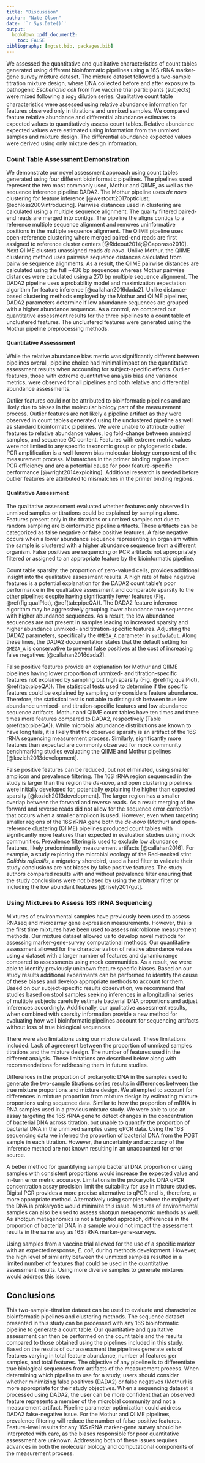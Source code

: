 ```yaml
---
title: "Discussion"
author: "Nate Olson"
date: '`r Sys.Date()`'
output:
  bookdown::pdf_document2:
    toc: FALSE
bibliography: [mgtst.bib, packages.bib]
---
```



We assessed the quantitative and qualitative characteristics of count tables generated using different bioinformatic pipelines using a 16S rRNA marker-gene survey mixture dataset.
The mixture dataset followed a two-sample titration mixture design, where DNA collected before and after exposure to pathogenic _Escherichia coli_ from five vaccine trial participants (subjects) were mixed following a $log_2$ dilution series.
Qualitative count table characteristics were assessed using relative abundance information for features observed only in titrations and unmixed samples.
We compared feature relative abundance and differential abundance estimates to expected values to quantitatively assess count tables.
Relative abundance expected values were estimated using information from the unmixed samples and mixture design.
The differential abundance expected values were derived using only mixture design information.

### Count Table Assessment Demonstration
We demonstrate our novel assessment approach using count tables generated using four different bioinformatic pipelines.
The pipelines used represent the two most commonly used, Mothur and QIIME, as well as the sequence inference pipeline DADA2.
The Mothur pipeline uses _de novo_ clustering for feature inference [@westcott2017opticlust; @schloss2009introducing].
Pairwise distances used in clustering are calculated using a multiple sequence alignment.
The quality filtered paired-end reads are merged into contigs.
The pipeline the aligns contigs to a reference multiple sequence alignment and removes uninformative positions in the multiple sequence alignment.
The QIIME pipeline uses open-reference clustering where merged paired-end reads are first assigned to reference cluster centers [@Rideout2014;@Caporaso2010].
Next QIIME clusters unassigned reads _de novo_.
Unlike Mothur, the QIIME clustering method uses pairwise sequence distances calculated from pairwise sequence alignments.
As a result, the QIIME pairwise distances are calculated using the full ~436 bp sequences whereas Mothur pairwise distances were calculated using a 270 bp multiple sequence alignment.
The DADA2 pipeline uses a probability model and maximization expectation algorithm for feature inference [@callahan2016dada2].
Unlike distance-based clustering methods employed by the Mothur and QIIME pipelines, DADA2 parameters determine if low abundance sequences are grouped with a higher abundance sequence.
As a control, we compared our quantitative assessment results for the three pipelines to a count table of unclustered features.
The unclustered features were generated using the Mothur pipeline preprocessing methods.
<!-- The quantitative and qualitative assessment results provide new insight into the marker-gene-survey measurement process. -->


#### Quantitative Assesssment
<!-- - Quantitative results
  - Relative abundance
    - Error rates
    - Bias metric
    - Variance metric
  - Differential abundance
    - error rates
    - bias metric
    - variance metric -->
While the relative abundance bias metric was significantly different between pipelines overall, pipeline choice had minimal impact on the quantitative assessment results when accounting for subject-specific effects.
Outlier features, those with extreme quantitative analysis bias and variance metrics, were observed for all pipelines and both relative and differential abundance assessments.

<!-- GC issue with other sequencing mehtods but not 16S??? -->
Outlier features could not be attributed to bioinformatic pipelines and are likely due to biases in the molecular biology part of the measurement process.
Outlier features are not likely a pipeline artifact as they were observed in count tables generated using the unclustered pipeline as well as standard bioinformatic pipelines.
We were unable to attribute outlier features to relative abundance values, log fold-change between unmixed samples, and sequence GC content.
Features with extreme metric values were not limited to any specific taxonomic group or phylogenetic clade.
PCR amplification is a well-known bias molecular biology component of the measurement process.
Mismatches in the primer binding regions impact PCR efficiency and are a potential cause for poor feature-specific performance [@wright2014exploiting].
Additional research is needed before outlier features are attributed to mismatches in the primer binding regions.


#### Qualitative Assessment
The qualitative assessment evaluated whether features only observed in unmixed samples or titrations could be explained by sampling alone.
Features present only in the titrations or unmixed samples not due to random sampling are bioinformatic pipeline artifacts.
These artifacts can be categorized as false negative or false positive features.
A false negative occurs when a lower abundance sequence representing an organism within the sample is clustered with a higher abundance sequence from a different organism.
False positives are sequencing or PCR artifacts not appropriately filtered or assigned to an appropriate feature by the bioinformatic pipeline.

<!-- Summary of qualitative assessment results -->

Count table sparsity, the proportion of zero-valued cells, provides additional insight into the qualitative assessment results.
A high rate of false negative features is a potential explanation for the  DADA2 count table's poor performance in the qualitative assessment and comparable sparsity to the other pipelines despite having significantly fewer features (Fig. \@ref(fig:qualPlot), \@ref(tab:pipeQA)).
The DADA2 feature inference algorithm may be aggressively grouping lower abundance true sequences with higher abundance sequences.
As a result, the low abundance sequences are not present in samples leading to increased sparsity and higher abundance unmixed- and titration-specific features.
Adjusting the DADA2 parameters, specifically the `OMEGA_A` parameter in `setDadaOpt`.
Along these lines, the DADA2 documentation states that the default setting for `OMEGA_A` is conservative to prevent false positives at the cost of increasing false negatives [@callahan2016dada2].

False positive features provide an explanation for Mothur and QIIME pipelines having lower proportion of unmixed- and titration-specific features not explained by sampling but high sparsity (Fig. \@ref(fig:qualPlot), \@ref(tab:pipeQA)).
The statistical tests used to determine if the specific features could be explained by sampling only considers feature abundance.
Therefore, the statistical test is not able to distinguish between true low abundance unmixed- and titration-specific features and low abundance sequence artifacts.
Mothur and QIIME count tables have ten times and three times more features compared to DADA2, respectively (Table \@ref(tab:pipeQA)).
While microbial abundance distributions are known to have long tails, it is likely that the observed sparsity is an artifact of the 16S rRNA sequencing measurement process.
Similarly, significantly more features than expected are commonly observed for mock community benchmarking studies evaluating the QIIME and Mothur pipelines [@kozich2013development].


False positive features can be reduced, but not eliminated, using smaller amplicon and prevalence filtering.
The 16S rRNA region sequenced in the study is larger than the region the _de-novo_, and open clustering pipelines were initially developed for, potentially explaining the higher than expected sparsity [@kozich2013development].
The larger region has a smaller overlap between the forward and reverse reads. As a result merging of the forward and reverse reads did not allow for the sequence error correction that occurs when a smaller amplicon is used. <!-- But it's illumina, I'm surprised if this is a true issue.  What level of sequencing correction is presumed/found typically? -->
However, even when targeting smaller regions of the 16S rRNA gene both the _de-novo_ (Mothur) and open-reference clustering (QIIME) pipelines produced count tables with significantly more features than expected in evaluation studies using mock communities.
Prevalence filtering is used to exclude low abundance features, likely predominantly measurement artifacts [@callahan2016].
For example, a study exploring the microbial ecology of the Red-necked stint _Calidris ruficollis_, a migratory shorebird, used a hard filter to validate their study conclusions are not biases by false positive features.
The study authors compared results with and without prevalence filter ensuring that the study conclusions were not biased by using the arbitrary filter or including the low abundant features [@risely2017gut].

<!-- ### Implications for 16S rRNA marker-gene-surveys -->
<!-- __COMMENTED OUT__ -->
<!-- - Implications for false positives and false negatives
  - Primary implication is regarding more likely to impact presence/absence ecological diversity analysis specifically alpha and beta diversity.
  - Alpha diversity
    - Though the number of features in a sample may not accurately reflect the true sample richness.
    - It is unknown if true differences in richness can be detected using the different pipelines.
    - Reference breakaway
  -Beta diversity
    - Impact of false negative and positive feature rates on beta diversity analysis.

<!-- Potentially move to after qual assessment -->
<!-- - 16S rRNA marker-gene-survey methods are better suited for community level analysis. -->
<!-- is this an argument for true metagenomic seq instead of 16S? see recent bracken paper by Salzberg et al-->
  <!-- - Feature-level analysis results, such as differential abundance,
  are susceptible to unknown biases responsible for the observed outlier features.
  - Whereas community level analysis, such as beta diversity, are more robust to the unknown feature-level biases observed in this study.
  - Additional work is needed to further characterize these outliers to increase confidence in the results of feature-level analyses.
  - potential issues with qualitative community analysis based on qualitative assessment.
  - feature-level analysis results should be validated using orthogonal methods when appropriate -->


### Using Mixtures to Assess 16S rRNA Sequencing
Mixtures of environmental samples have previously been used to assess RNAseq and microarray gene expression measurements.
However, this is the first time mixtures have been used to assess microbiome measurement methods.
Our mixture dataset allowed us to develop novel methods for assessing marker-gene-survey computational methods.
Our quantitative assessment allowed for the characterization of relative abundance values using a dataset with a larger number of features and dynamic range compared to assessments using mock communities.
As a result, we were able to identify previously unknown feature specific biases.
Based on our study results additional experiments can be performed to identify the cause of these biases and develop appropriate methods to account for them.
Based on our subject-specific results observation, we recommend that studies based on stool samples seeking inferences in a longitudinal series of multiple subjects carefully estimate bacterial DNA proportions and adjust inferences accordingly.
Additionally, our qualitative assessment results, when combined with sparsity information provide a new method for evaluating how well bioinformatic pipelines account for sequencing artifacts without loss of true biological sequences.


There were also limitations using our mixture dataset.
These limitations included:
Lack of agreement between the proportion of unmixed samples titrations and the mixture design.
The number of features used in the different analysis.
These limitations are described below along with recommendations for addressing them in future studies.


Differences in the proportion of prokaryotic DNA in the samples used to generate the two-sample titrations series results in differences between the true mixture proportions and mixture design.
We attempted to account for differences in mixture proportion from mixture design by estimating mixture proportions using sequence data.
Similar to how the proportion of mRNA in RNA samples used in a previous mixture study.
We were able to use an assay targeting the 16S rRNA gene to detect changes in the concentration of bacterial DNA across titration, but unable to quantify the proportion of bacterial DNA in the unmixed samples using qPCR data.
Using the 16S sequencing data we inferred the proportion of bacterial DNA from the POST sample in each titration.
However, the uncertainty and accuracy of the inference method are not known resulting in an unaccounted for error source.


A better method for quantifying sample bacterial DNA proportion or using samples with consistent proportions would increase the expected value and in-turn error metric accuracy.
Limitations in the prokaryotic DNA qPCR concentration assay precision limit the suitability for use in mixture studies.
Digital PCR provides a more precise alternative to qPCR and is, therefore, a more appropriate method.
Alternatively using samples where the majority of the DNA is prokaryotic would minimize this issue.
Mixtures of environmental samples can also be used to assess shotgun metagenomic methods as well.
As shotgun metagenomics is not a targeted approach, differences in the proportion of bacterial DNA in a sample would not impact the assessment results in the same way as 16S rRNA marker-gene-surveys.


Using samples from a vaccine trial allowed for the use of a specific marker with an expected response, _E. coli_, during methods development.
However, the high level of similarity between the unmixed samples resulted in a limited number of features that could be used in the quantitative assessment results.
Using more diverse samples to generate mixtures would address this issue.


## Conclusions
This two-sample-titration dataset can be used to evaluate and characterize bioinformatic pipelines and clustering methods.
The sequence dataset presented in this study can be processed with any 16S bioinformatic pipeline to generate a count table.
Our quantitative and qualitative assessment can then be performed on the count table and the results compared to those obtained using the pipelines included in this study.
Based on the results of our assessment the pipelines generate sets of features varying in total feature abundance, number of features per samples, and total features.
The objective of any pipeline is to differentiate true biological sequences from artifacts of the measurement process.
When determining which pipeline to use for a study, users should consider whether minimizing false positives (DADA2) or false negatives (Mothur) is more appropriate for their study objectives.
When a sequencing dataset is processed using DADA2, the user can be more confident that an observed feature represents a member of the microbial community and not a measurement artifact.
Pipeline parameter optimization could address DADA2 false-negative issue.
For the Mothur and QIIME pipelines, prevalence filtering will reduce the number of false-positive features.
Feature-level results for any 16S rRNA marker-gene survey should be interpreted with care, as the biases responsible for poor quantitative assessment are unknown.
Addressing both of these issues requires advances in both the molecular biology and computational components of the measurement process.


<!-- There were two primary limitations of the study that were a product of the experimental design.
Only features that were differentially abundant between the PRE and POST were used in the assessment.
Using samples from the vaccine trial provided a specific features, _E. coli_ that could be used during method development.
However, only a limited number of features were differentially abundant between the PRE and POST samples resulting in a smaller set of features that could be used in our assessment.
Generating mixtures of samples with less similarity would increase the number of features used in the assessment.
Additionally, using samples from other environments would increase the taxonomic diversity of features used in the assessment and potentially allowing for a more rigorus evaluation of the relationship between the assessment metrics and phylogeny.
The second limitation of the experimental design was the difference in the proportion of bacterial DNA between the PRE and POST samples.
We were able to use an assay targeting the 16S rRNA gene to detect changes in the concentation of bacterial DNA across titration but we were unable to estimate the proportion of bacterial DNA in the unmixed samples using the qPCR data.
Using the 16S sequencing data we inferred the proportion of bacterial DNA from the POST sample in each titration.
However, the uncertainty and accuracy of the inferrence method is not known resulting in an unaccounted for error source.
A better method for estimating the proportion of bacterial DNA in the unmixed samples would increase the accuracy of the error metrics.
Alternatively samples that are primarily prokaryotic DNA could be used -->
